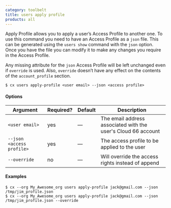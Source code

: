 ```yaml
---
category: toolbelt
title: users apply profile
products: all
---
```


Apply Profile allows you to apply a user’s Access Profile to another one. To use this command you need to have an Access Profile as a `json` file. This can be generated using the `users show` command with the `json` option. Once you have the file you can modify it to make any changes you require in the Access Profile.

Any missing attribute for the `json` Access Profile will be left unchanged even if `override` is used. Also, `override` doesn’t have any effect on the contents of the `account_profile` section.

```shell
$ cx users apply-profile <user email> --json <access profile>
```

#### Options

| Argument | Required? | Default | Description |
|  ---  |  ---  |  ---  |  ---  |
| `<user email>` | yes | — | The email address associated with the user's Cloud 66 account |
| `--json <access profile>` | yes | — | The access profile to be applied to the user |
| `--override` | no | — | Will override the access rights instead of append |

#### Examples

```shell
$ cx --org My_Awesome_org users apply-profile jack@gmail.com --json /tmp/jim_profile.json
$ cx --org My_Awesome_org users apply-profile jack@gmail.com --json /tmp/jim_profile.json --override
```

